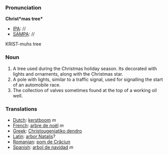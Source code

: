 ===Pronunciation===

'''Christ*mas tree*'''
*[[IPA]]: //
*[[SAMPA]]: //
KRIST-muhs tree
===Noun===

#A tree used during the Christmas holiday season.  Its decorated with lights and ornaments, along with the Christmas star.
#A pole with lights, similar to a traffic signal, used for signalling the start of an automobile race.
#The collection of valves sometimes found at the top of a working oil well.

===Translations===
*[[Dutch]]: [[kerstboom]] ''m''
*[[French]]: [[arbre de noël]] ''m''
*[[Greek]]: [[Christougeniatiko dendro]]
*[[Latin]]: [[arbor Natalis]]?
*[[Romanian]]: [[pom de Crăciun]]
*[[Spanish]]: [[arbol de navidad]] ''m''